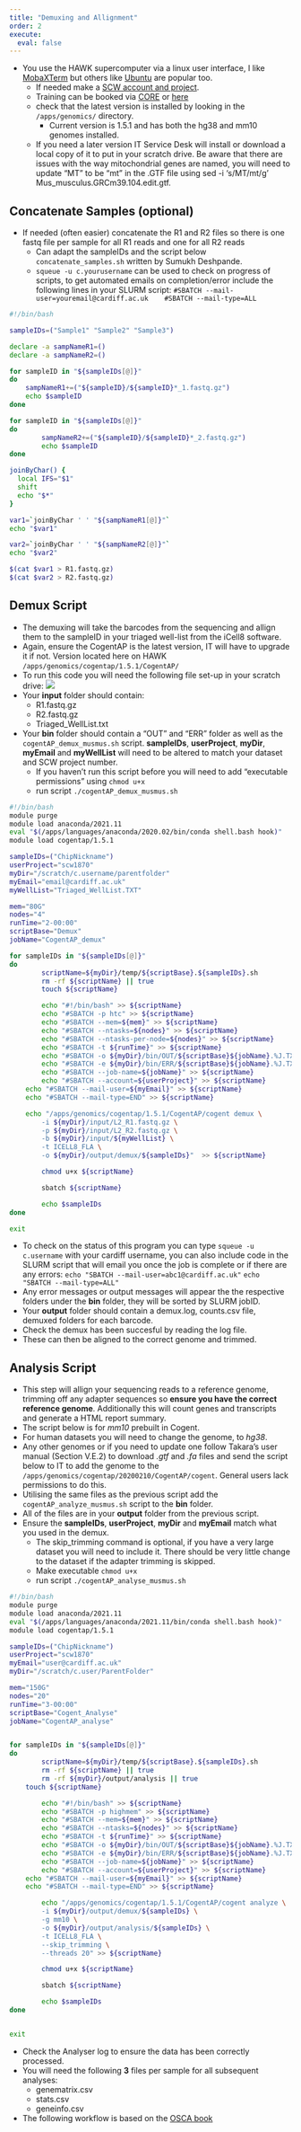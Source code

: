 ---
title: "Demuxing and Allignment"
order: 2
execute: 
  eval: false
---

-   You use the HAWK supercomputer via a linux user interface, I like [MobaXTerm](https://mobaxterm.mobatek.net/download.html) but others like [Ubuntu](https://ubuntu.com/download/desktop) are popular too.
    -   If needed make a [SCW account and project](https://scw.bangor.ac.uk/en-gb/).
    -   Training can be booked via [CORE](https://www.cardiff.ac.uk/advanced-research-computing/support/training) or [here](https://arcca.github.io/)
    -   check that the latest version is installed by looking in the `/apps/genomics/` directory.
        -   Current version is 1.5.1 and has both the hg38 and mm10 genomes installed.
    -   If you need a later version IT Service Desk will install or download a local copy of it to put in your scratch drive. Be aware that there are issues with the way mitochondrial genes are named, you will need to update "MT" to be "mt" in the .GTF file using sed -i 's/MT/mt/g' Mus_musculus.GRCm39.104.edit.gtf.

## Concatenate Samples (optional)

-   If needed (often easier) concatenate the R1 and R2 files so there is one fastq file per sample for all R1 reads and one for all R2 reads
    -   Can adapt the sampleIDs and the script below `concatenate_samples.sh` written by Sumukh Deshpande.
    -   `squeue -u c.yourusername` can be used to check on progress of scripts, to get automated emails on completion/error include the following lines in your SLURM script: `#SBATCH --mail-user=youremail@cardiff.ac.uk    #SBATCH --mail-type=ALL`

```{bash}
#!/bin/bash

sampleIDs=("Sample1" "Sample2" "Sample3")

declare -a sampNameR1=()
declare -a sampNameR2=()

for sampleID in "${sampleIDs[@]}"
do
	sampNameR1+=("${sampleID}/${sampleID}*_1.fastq.gz")
	echo $sampleID
done

for sampleID in "${sampleIDs[@]}"
do
        sampNameR2+=("${sampleID}/${sampleID}*_2.fastq.gz")
        echo $sampleID
done

joinByChar() {
  local IFS="$1"
  shift
  echo "$*"
}

var1=`joinByChar ' ' "${sampNameR1[@]}"`
echo "$var1"

var2=`joinByChar ' ' "${sampNameR2[@]}"`
echo "$var2"

$(cat $var1 > R1.fastq.gz)
$(cat $var2 > R2.fastq.gz)
```

## Demux Script

-   The demuxing will take the barcodes from the sequencing and allign them to the sampleID in your triaged well-list from the iCell8 software.
-   Again, ensure the CogentAP is the latest version, IT will have to upgrade it if not. Version located here on HAWK `/apps/genomics/cogentap/1.5.1/CogentAP/`
-   To run this code you will need the following file set-up in your scratch drive: ![](FileSetup.png)
-   Your **input** folder should contain:
    -   R1.fastq.gz
    -   R2.fastq.gz
    -   Triaged_WellList.txt
-   Your **bin** folder should contain a "OUT" and "ERR" folder as well as the `cogentAP_demux_musmus.sh` script. **sampleIDs**, **userProject**, **myDir**, **myEmail** and **myWellList** will need to be altered to match your dataset and SCW project number.
    -   If you haven't run this script before you will need to add "executable permissions" using `chmod u+x`
    -   run script `./cogentAP_demux_musmus.sh`

```{bash}
#!/bin/bash
module purge 
module load anaconda/2021.11
eval "$(/apps/languages/anaconda/2020.02/bin/conda shell.bash hook)"
module load cogentap/1.5.1

sampleIDs=("ChipNickname")
userProject="scw1870"
myDir="/scratch/c.username/parentfolder"
myEmail="email@cardiff.ac.uk"
myWellList="Triaged_WellList.TXT"

mem="80G"
nodes="4"
runTime="2-00:00"
scriptBase="Demux"
jobName="CogentAP_demux"

for sampleIDs in "${sampleIDs[@]}"
do
        scriptName=${myDir}/temp/${scriptBase}.${sampleIDs}.sh
        rm -rf ${scriptName} || true
        touch ${scriptName}

        echo "#!/bin/bash" >> ${scriptName}
        echo "#SBATCH -p htc" >> ${scriptName}
        echo "#SBATCH --mem=${mem}" >> ${scriptName}
        echo "#SBATCH --ntasks=${nodes}" >> ${scriptName}
        echo "#SBATCH --ntasks-per-node=${nodes}" >> ${scriptName}
        echo "#SBATCH -t ${runTime}" >> ${scriptName}
        echo "#SBATCH -o ${myDir}/bin/OUT/${scriptBase}${jobName}.%J.TXT" >> ${scriptName}
        echo "#SBATCH -e ${myDir}/bin/ERR/${scriptBase}${jobName}.%J.TXT" >> ${scriptName}
        echo "#SBATCH --job-name=${jobName}" >> ${scriptName}
        echo "#SBATCH --account=${userProject}" >> ${scriptName}
	echo "#SBATCH --mail-user=${myEmail}" >> ${scriptName}
	echo "#SBATCH --mail-type=END" >> ${scriptName}

	echo "/apps/genomics/cogentap/1.5.1/CogentAP/cogent demux \
		-i ${myDir}/input/L2_R1.fastq.gz \
		-p ${myDir}/input/L2_R2.fastq.gz \
		-b ${myDir}/input/${myWellList} \
	 	-t ICELL8_FLA \
		-o ${myDir}/output/demux/${sampleIDs}"  >> ${scriptName}

        chmod u+x ${scriptName}

        sbatch ${scriptName}

        echo $sampleIDs
done

exit
```

-   To check on the status of this program you can type `squeue -u c.username` with your cardiff username, you can also include code in the SLURM script that will email you once the job is complete or if there are any errors: `echo "SBATCH --mail-user=abc1@cardiff.ac.uk"` `echo "SBATCH --mail-type=ALL"`
-   Any error messages or output messages will appear the the respective folders under the **bin** folder, they will be sorted by SLURM jobID.
-   Your **output** folder should contain a demux.log, counts.csv file, demuxed folders for each barcode.
-   Check the demux has been succesful by reading the log file.
-   These can then be aligned to the correct genome and trimmed.

## Analysis Script

-   This step will allign your sequencing reads to a reference genome, trimming off any adapter sequences so **ensure you have the correct reference genome**. Additionally this will count genes and transcripts and generate a HTML report summary.
-   The script below is for *mm10* prebuilt in Cogent.
-   For human datasets you will need to change the genome, to *hg38*.
-   Any other genomes or if you need to update one follow Takara's user manual (Section V.E.2) to download *.gtf* and *.fa* files and send the script below to IT to add the genome to the `/apps/genomics/cogentap/20200210/CogentAP/cogent`. General users lack permissions to do this.
-   Utilising the same files as the previous script add the `cogentAP_analyze_musmus.sh` script to the **bin** folder.
-   All of the files are in your **output** folder from the previous script.
-   Ensure the **sampleIDs**, **userProject**, **myDir** and **myEmail** match what you used in the demux.
    -   The skip_trimming command is optional, if you have a very large dataset you will need to include it. There should be very little change to the dataset if the adapter trimming is skipped.
    -   Make executable `chmod u+x`
    -   run script `./cogentAP_analyse_musmus.sh`

```{bash}
#!/bin/bash
module purge
module load anaconda/2021.11
eval "$(/apps/languages/anaconda/2021.11/bin/conda shell.bash hook)"
module load cogentap/1.5.1

sampleIDs=("ChipNickname")
userProject="scw1870"
myEmail="user@cardiff.ac.uk"
myDir="/scratch/c.user/ParentFolder"

mem="150G"
nodes="20"
runTime="3-00:00"
scriptBase="Cogent_Analyse"
jobName="CogentAP_analyse"


for sampleIDs in "${sampleIDs[@]}"
do
        scriptName=${myDir}/temp/${scriptBase}.${sampleIDs}.sh
        rm -rf ${scriptName} || true
        rm -rf ${myDir}/output/analysis || true
	touch ${scriptName}

        echo "#!/bin/bash" >> ${scriptName}
        echo "#SBATCH -p highmem" >> ${scriptName}
        echo "#SBATCH --mem=${mem}" >> ${scriptName}
        echo "#SBATCH --ntasks=${nodes}" >> ${scriptName}
        echo "#SBATCH -t ${runTime}" >> ${scriptName}
        echo "#SBATCH -o ${myDir}/bin/OUT/${scriptBase}${jobName}.%J.TXT" >> ${scriptName}
        echo "#SBATCH -e ${myDir}/bin/ERR/${scriptBase}${jobName}.%J.TXT" >> ${scriptName}
        echo "#SBATCH --job-name=${jobName}" >> ${scriptName}
        echo "#SBATCH --account=${userProject}" >> ${scriptName}
	echo "#SBATCH --mail-user=${myEmail}" >> ${scriptName}
	echo "#SBATCH --mail-type=END" >> ${scriptName}	

        echo "/apps/genomics/cogentap/1.5.1/CogentAP/cogent analyze \
		-i ${myDir}/output/demux/${sampleIDs} \
		-g mm10 \
		-o ${myDir}/output/analysis/${sampleIDs} \
 		-t ICELL8_FLA \
		--skip_trimming \
		--threads 20" >> ${scriptName}

        chmod u+x ${scriptName}

        sbatch ${scriptName}

        echo $sampleIDs
done


exit
```

-   Check the Analyser log to ensure the data has been correctly processed.
-   You will need the following **3** files per sample for all subsequent analyses:
    -   genematrix.csv
    -   stats.csv
    -   geneinfo.csv
-   The following workflow is based on the [OSCA book](https://bioconductor.org/books/release/OSCA/)
